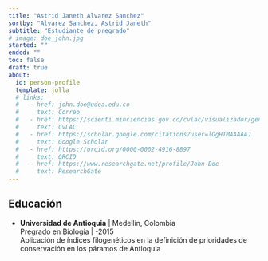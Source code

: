 ```yaml
---
title: "Astrid Janeth Alvarez Sanchez"
sortby: "Alvarez Sanchez, Astrid Janeth"
subtitle: "Estudiante de pregrado"
# image: doe_john.jpg
started: ""
ended: ""
toc: false
draft: true
about:
  id: person-profile
  template: jolla
  # links:
  #   - href: john.doe@udea.edu.co
  #     text: Correo
  #   - href: https://scienti.minciencias.gov.co/cvlac/visualizador/generarCurriculoCv.do?cod_rh=0000008068
  #     text: CvLAC
  #   - href: https://scholar.google.com/citations?user=lOgHTMAAAAAJ
  #     text: Google Scholar
  #   - href: https://orcid.org/0000-0002-4916-8897
  #     text: ORCID
  #   - href: https://www.researchgate.net/profile/John-Doe
  #     text: ResearchGate
---
```


:::{#person-profile}
:::



## Educación

-   **Universidad de Antioquia** \| Medellín, Colombia\
    Pregrado en Biología \| -2015\
    Aplicación de índices filogenéticos en la definición de prioridades de conservación en los páramos de Antioquia
